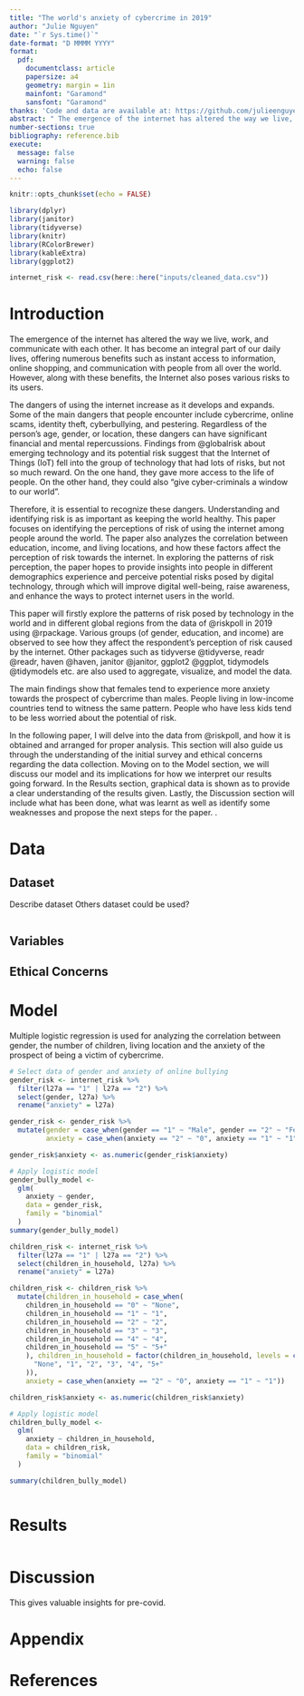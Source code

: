 ```yaml
---
title: "The world's anxiety of cybercrime in 2019"
author: "Julie Nguyen"
date: "`r Sys.time()`"
date-format: "D MMMM YYYY"
format:
  pdf:
    documentclass: article
    papersize: a4
    geometry: margin = 1in
    mainfont: "Garamond"
    sansfont: "Garamond"
thanks: 'Code and data are available at: https://github.com/julieenguyennn/World-Risk-Analysis'
abstract: " The emergence of the internet has altered the way we live, work, and communicate with each other. Despite being a tool to improve life in overall, technology and the internet also pose some potential risks that greatly affect the life of people. This paper aims at identifying the perceptions of risk of using the internet among people around the world by exploring the patterns and the relationship between gender, the number of children, the living location and the pereception of risk towards online bullying. Findings show that females tend to be more worried about experiencing cybercrime than males, people having more children also witness the same pattern. Results also show that gender, the number of children, and the living location affect the anxiety of the prospect of being a victim of cybercrime."
number-sections: true
bibliography: reference.bib
execute: 
  message: false
  warning: false
  echo: false
---
```


```r
knitr::opts_chunk$set(echo = FALSE)

library(dplyr)
library(janitor)
library(tidyverse)
library(knitr)
library(RColorBrewer)
library(kableExtra)
library(ggplot2)

internet_risk <- read.csv(here::here("inputs/cleaned_data.csv"))
```

# Introduction

The emergence of the internet has altered the way we live, work, and
communicate with each other. It has become an integral part of our daily
lives, offering numerous benefits such as instant access to information,
online shopping, and communication with people from all over the world.
However, along with these benefits, the Internet also poses various
risks to its users.

The dangers of using the internet increase as it develops and expands.
Some of the main dangers that people encounter include cybercrime,
online scams, identity theft, cyberbullying, and pestering. Regardless
of the person's age, gender, or location, these dangers can have
significant financial and mental repercussions. Findings from
@globalrisk about emerging technology and its potential risk suggest
that the Internet of Things (IoT) fell into the group of technology that
had lots of risks, but not so much reward. On the one hand, they gave
more access to the life of people. On the other hand, they could also
"give cyber-criminals a window to our world".

Therefore, it is essential to recognize these dangers. Understanding and
identifying risk is as important as keeping the world healthy. This
paper focuses on identifying the perceptions of risk of using the
internet among people around the world. The paper also analyzes the
correlation between education, income, and living locations, and how these
factors affect the perception of risk towards the internet. In exploring
the patterns of risk perception, the paper hopes to provide insights
into people in different demographics experience and perceive potential
risks posed by digital technology, through which will improve digital
well-being, raise awareness, and enhance the ways to protect internet
users in the world.

This paper will firstly explore the patterns of risk posed by technology
in the world and in different global regions from the data of @riskpoll
in 2019 using @rpackage. Various groups (of gender, education, and
income) are observed to see how they affect the respondent's perception
of risk caused by the internet. Other packages such as tidyverse @tidyverse, readr @readr, haven @haven, janitor @janitor, ggplot2 @ggplot, tidymodels @tidymodels etc. are also used to aggregate, visualize, and model the data. 

The main findings show that females tend to experience more anxiety towards the prospect of cybercrime
than males. People living in low-income countries tend to witness the same pattern. People who have less kids tend to be less worried about the potential of risk.

In the following paper, I will delve into the data from @riskpoll, and
how it is obtained and arranged for proper analysis. This section will
also guide us through the understanding of the initial survey and
ethical concerns regarding the data collection. Moving on to the Model
section, we will discuss our model and its implications for how we
interpret our results going forward. In the Results section, graphical
data is shown as to provide a clear understanding of the results given.
Lastly, the Discussion section will include what has been done, what was
learnt as well as identify some weaknesses and propose the next steps
for the paper.
.

# Data
## Dataset
Describe dataset
Others dataset could be used?

```r

```


## Variables

## Ethical Concerns




# Model
Multiple logistic regression is used for analyzing the correlation between gender, the number of children, living location and the anxiety of the prospect of being a victim of cybercrime. 



```r
# Select data of gender and anxiety of online bullying
gender_risk <- internet_risk %>%
  filter(l27a == "1" | l27a == "2") %>% 
  select(gender, l27a) %>% 
  rename("anxiety" = l27a)

gender_risk <- gender_risk %>%
  mutate(gender = case_when(gender == "1" ~ "Male", gender == "2" ~ "Female"),
         anxiety = case_when(anxiety == "2" ~ "0", anxiety == "1" ~ "1"))

gender_risk$anxiety <- as.numeric(gender_risk$anxiety)

# Apply logistic model
gender_bully_model <-
  glm(
    anxiety ~ gender,
    data = gender_risk,
    family = "binomial"
  )
summary(gender_bully_model)
```

```r
children_risk <- internet_risk %>%
  filter(l27a == "1" | l27a == "2") %>% 
  select(children_in_household, l27a) %>%
  rename("anxiety" = l27a)

children_risk <- children_risk %>%
  mutate(children_in_household = case_when(
    children_in_household == "0" ~ "None",
    children_in_household == "1" ~ "1",
    children_in_household == "2" ~ "2",
    children_in_household == "3" ~ "3",
    children_in_household == "4" ~ "4",
    children_in_household == "5" ~ "5+"
    ), children_in_household = factor(children_in_household, levels = c(
      "None", "1", "2", "3", "4", "5+"
    )),
    anxiety = case_when(anxiety == "2" ~ "0", anxiety == "1" ~ "1"))

children_risk$anxiety <- as.numeric(children_risk$anxiety)

# Apply logistic model
children_bully_model <-
  glm(
    anxiety ~ children_in_household,
    data = children_risk,
    family = "binomial"
  )

summary(children_bully_model)
```

```r

```
# Results

```r

```






# Discussion

This gives valuable insights for pre-covid.

# Appendix

# References
